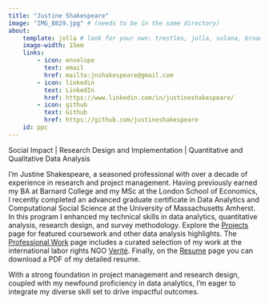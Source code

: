 ```yaml
---
title: "Justine Shakespeare"
image: "IMG_8829.jpg" # (needs to be in the same directory)
about:
    template: jolla # look for your own: trestles, jolla, solana, broadside, marquee. https://quarto.org/docs/websites/website-about.html
    image-width: 15em
    links:
        - icon: envelope
          text: email
          href: mailto:jnshakespeare@gmail.com
        - icon: linkedin
          text: LinkedIn
          href: https://www.linkedin.com/in/justineshakespeare/
        - icon: github
          text: Github
          href: https://github.com/justineshakespeare
    id: ppc
---
```


::: {#ppc}
Social Impact \| Research Design and Implementation \| Quantitative and Qualitative Data Analysis
:::

I’m Justine Shakespeare, a seasoned professional with over a decade of experience in research and project management. Having previously earned my BA at Barnard College and my MSc at the London School of Economics, I recently completed an advanced graduate certificate in Data Analytics and Computational Social Science at the University of Massachusetts Amherst. In this program I enhanced my technical skills in data analytics, quantitative analysis, research design, and survey methodology. Explore the [Projects](https://justineshakespeare.github.io/portfolio/Projects.html) page for featured coursework and other data analysis highlights. The [Professional Work](https://justineshakespeare.github.io/portfolio/ProfessionalWork.html) page includes a curated selection of my work at the international labor rights NGO [Verité](http://verite.org). Finally, on the [Resume](https://justineshakespeare.github.io/portfolio/JS_Resume.html) page you can download a PDF of my detailed resume. 

With a strong foundation in project management and research design, coupled with my newfound proficiency in data analytics, I'm eager to integrate my diverse skill set to drive impactful outcomes.
